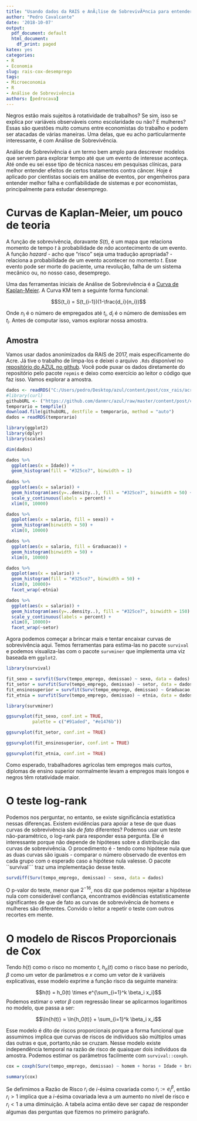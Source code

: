 ```yaml
---
title: "Usando dados da RAIS e AnÃ¡lise de SobrevivÃªncia para entender desemprego"
author: "Pedro Cavalcante"
date: '2018-10-07'
output:
  pdf_document: default
  html_document:
    df_print: paged
katex: yes
categories:
- R
- Economia
slug: rais-cox-desemprego
tags:
- Microeconomia
- R
- Análise de Sobrevivência
authors: [pedrocava]
---
```

Negros estão mais sujeitos à rotatividade de trabalhos? Se sim, isso se explica por variáveis observáveis como escolaridade ou não? E mulheres? Essas são questões muito comuns entre economistas do trabalho e podem ser atacadas de várias maneiras. Uma delas, que eu acho particularmente interessante, é com Análise de Sobrevivência.

Análise de Sobrevivência é um termo bem amplo para descrever modelos que servem para explorar tempo até que um evento de interesse aconteça. Até onde eu sei esse tipo de técnica nasceu em pesquisas clínicas, para melhor entender efeitos de certos tratamentos contra câncer. Hoje é aplicado por cientistas sociais em análise de eventos, por engenheiros para entender melhor falha e confiabilidade de sistemas e por economistas, principalmente para estudar desemprego.

# Curvas de Kaplan-Meier, um pouco de teoria

A função de sobrevivência, doravante $S(t)$, é um mapa que relaciona momento de tempo $t$ à probabilidade de *não* acontecimento de um evento. A função _hazard_ - acho que "risco" seja uma tradução apropriada? - relaciona a probabilidade de um evento acontecer no momento $t$. Esse evento pode ser morte do paciente, uma revolução, falha de um sistema mecânico ou, no nosso caso, desemprego.

Uma das ferramentas iniciais de Análise de Sobrevivência é a [Curva de Kaplan-Meier](https://web.stanford.edu/~lutian/coursepdf/KMpaper.pdf). A Curva KM tem a seguinte forma funcional:

$$S(t_i) = S(t_{i-1})(1-\frac{d_i}{n_i})$$

Onde $n_i$ é o número de empregados até $t_i$, $d_i$ é o número de demissões em $t_i$. Antes de computar isso, vamos explorar nossa amostra.

## Amostra

Vamos usar dados anonimizados da RAIS de 2017, mais especificamente do Acre. Já tive o trabalho de limpa-los e deixei o arquivo ``.Rds`` disponível no [repositório do AZUL no github](https://github.com/danmrc/azul/tree/master/content/post/cox_rais). Você pode puxar os dados diretamente do repositório pelo pacote ``repmis`` e deixo como exercício ao leitor o código que faz isso. Vamos explorar a amostra.

```r
dados <- readRDS("C:/Users/pedro/Desktop/azul/content/post/cox_rais/acre_rais_2017.Rds")
#library(curl)
githubURL <- ("https://github.com/danmrc/azul/raw/master/content/post/cox_rais/acre_rais_2017.Rds")
temporario = tempfile()
download.file(githubURL, destfile = temporario, method = "auto")
dados = readRDS(temporario)

```

```r

library(ggplot2)
library(dplyr)
library(scales)

dim(dados)

dados %>%
  ggplot(aes(x = Idade)) +
  geom_histogram(fill = "#325ce7", binwidth = 1) 
  
dados %>%
  ggplot(aes(x = salario)) +
  geom_histogram(aes(y=..density..), fill = "#325ce7", binwidth = 50) +
  scale_y_continuous(labels = percent) +
  xlim(0, 10000)

dados %>%
  ggplot(aes(x = salario, fill = sexo)) +
  geom_histogram(binwidth = 50) +
  xlim(0, 10000)

dados %>%
  ggplot(aes(x = salario, fill = Graduacao)) +
  geom_histogram(binwidth = 50) +
  xlim(0, 10000)

dados %>%
  ggplot(aes(x = salario)) +
  geom_histogram(fill = "#325ce7", binwidth = 50) +
  xlim(0, 10000)+
  facet_wrap(~etnia)

dados %>%
  ggplot(aes(x = salario)) +
  geom_histogram(aes(y=..density..), fill = "#325ce7", binwidth = 150) +
  scale_y_continuous(labels = percent) +
  xlim(0, 10000)+
  facet_wrap(~setor)

```

Agora podemos começar a brincar mais e tentar encaixar curvas de sobrevivência aqui. Temos ferramentas para estima-las no pacote ``survival`` e podemos visualiza-las com o pacote ``survminer`` que implementa uma viz baseada em ``ggplot2``.


```r
library(survival)

fit_sexo = survfit(Surv(tempo_emprego, demissao) ~ sexo, data = dados)
fit_setor = survfit(Surv(tempo_emprego, demissao) ~ setor, data = dados)
fit_ensinosuperior = survfit(Surv(tempo_emprego, demissao) ~ Graduacao, data = dados)
fit_etnia = survfit(Surv(tempo_emprego, demissao) ~ etnia, data = dados)

library(survminer)

ggsurvplot(fit_sexo, conf.int = TRUE,
          palette = c("#91aded", "#e1476b"))

ggsurvplot(fit_setor, conf.int = TRUE)

ggsurvplot(fit_ensinosuperior, conf.int = TRUE)

ggsurvplot(fit_etnia, conf.int = TRUE)

```

Como esperado, trabalhadores agrícolas tem empregos mais curtos, diplomas de ensino superior normalmente levam a empregos mais longos e negros têm rotatividade maior.

# O teste log-rank

Podemos nos perguntar, no entanto, se existe significância estatística nessas diferenças. Existem evidências para apoiar a tese de que duas curvas de sobrevivência são _de fato_ diferentes? Podemos usar um teste não-paramétrico, o log-rank para responder essa pergunta. Ele é interessante porque não depende de hipóteses sobre a distribuição das curvas de sobrevivência. O procedimento é - tendo como hipótese nula que as duas curvas são iguais - comparar o número observado de eventos em cada grupo com o esperado caso a hipótese nula valesse. O pacote ``survival``` traz uma implementação desse teste. 

````r
survdiff(Surv(tempo_emprego, demissao) ~ sexo, data = dados)
````

O p-valor do teste, menor que $2^{-16}$, nos diz que podemos rejeitar a hipótese nula com considerável confiança, encontramos evidências estatisticamente significantes de que de fato as curvas de sobrevivência de homens e mulheres são diferentes. Convido o leitor a repetir o teste com outros recortes em mente.

# O modelo de Riscos Proporcionais de Cox

Tendo $h(t)$ como o risco no momento $t$, $h_o(t)$ como o risco base no período, $\beta$ como um vetor de parâmetros e $x$ como um vetor de $k$ variáveis explicativas, esse modelo exprime a função risco da seguinte maneira:

$$h(t) = h_0(t) \times e^{\sum_{i=1}^k \beta_i x_i}$$
Podemos estimar o vetor $\beta$ com regressão linear se aplicarmos logarítimos no modelo, que passa a ser:

$$\ln{h(t)} = \ln{h_0(t)} + \sum_{i=1}^k \beta_i x_i$$

Esse modelo é dito de riscos proporcionais porque a forma funcional que assumimos implica que curvas de riscos de indivíduos são múltiplos umas das outras e que, portanto,não se cruzam. Nesse modelo existe independência temporal na razão de risco de quaisquer dois indivíduos da amostra. Podemos estimar os parâmetros facilmente com ```survival::coxph```.

````r
cox = coxph(Surv(tempo_emprego, demissao) ~ homem + horas + Idade + branco + negro + industria + agricultura + CNPJ + firma_grande + servicos + salario , data = dados)

summary(cox)

````

Se defirnimos a Razão de Risco $r_i$ de $i$-ésima covariada como $r_i := e^\beta_i$, então $r_i > 1$ implica que a $i$-ésima covariada leva a um aumento no nível de risco e $r_i < 1$ a uma diminuição. A tabela acima então deve ser capaz de responder algumas das perguntas que fizemos no primeiro parágrafo.







